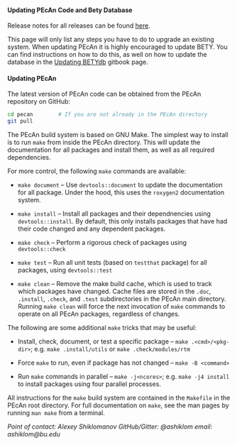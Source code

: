 #### Updating PEcAn Code and Bety Database {#updatebety}

Release notes for all releases can be found [here](https://github.com/PecanProject/pecan/releases).

This page will only list any steps you have to do to upgrade an existing system. When updating PEcAn it is highly encouraged to update BETY. You can find instructions on how to do this, as well on how to update the database in the [Updating BETYdb](https://pecan.gitbooks.io/betydb-documentation/content/updating_betydb_when_new_versions_are_released.html) gitbook page.


#### Updating PEcAn {#pecan-make}

The latest version of PEcAn code can be obtained from the PEcAn repository on GitHub:

```bash
cd pecan        # If you are not already in the PEcAn directory
git pull
```

The PEcAn build system is based on GNU Make. 
The simplest way to install is to run `make` from inside the PEcAn directory.
This will update the documentation for all packages and install them, as well as all required dependencies.

For more control, the following `make` commands are available:

* `make document` -- Use `devtools::document` to update the documentation for all package. 
Under the hood, this uses the `roxygen2` documentation system.

* `make install` -- Install all packages and their dependnencies using `devtools::install`. 
By default, this only installs packages that have had their code changed and any dependent packages.

* `make check` -- Perform a rigorous check of packages using `devtools::check`

* `make test` -- Run all unit tests (based on `testthat` package) for all packages, using `devtools::test`

* `make clean` -- Remove the make build cache, which is used to track which packages have changed.
Cache files are stored in the `.doc`, `.install`, `.check`, and `.test` subdirectories in the PEcAn main directory.
Running `make clean` will force the next invocation of `make` commands to operate on all PEcAn packages, regardless of changes.

The following are some additional `make` tricks that may be useful:

* Install, check, document, or test a specific package -- `make .<cmd>/<pkg-dir>`; e.g. `make .install/utils` or `make .check/modules/rtm`

* Force `make` to run, even if package has not changed -- `make -B <command>`

* Run `make` commands in parallel -- `make -j<ncores>`; e.g. `make -j4 install` to install packages using four parallel processes.

All instructions for the `make` build system are contained in the `Makefile` in the PEcAn root directory.
For full documentation on `make`, see the man pages by running `man make` from a terminal.

_Point of contact:
Alexey Shiklomanov
GitHub/Gitter: @ashiklom
email: ashiklom@bu.edu_
